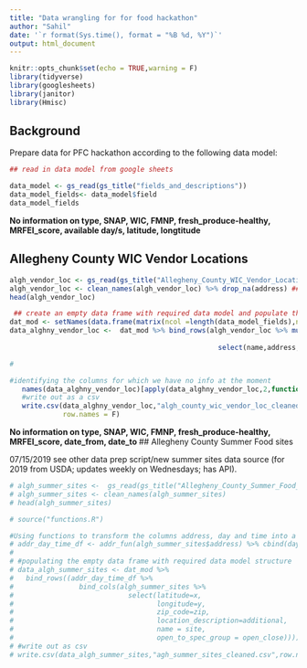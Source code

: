```yaml
---
title: "Data wrangling for for food hackathon"
author: "Sahil"
date: '`r format(Sys.time(), format = "%B %d, %Y")`'
output: html_document
---
```


```r
knitr::opts_chunk$set(echo = TRUE,warning = F)
library(tidyverse)
library(googlesheets)
library(janitor)
library(Hmisc)
```

## Background

Prepare data for PFC hackathon according to the following data model:


```r
## read in data model from google sheets

data_model <- gs_read(gs_title("fields_and_descriptions"))
data_model_fields<- data_model$field
data_model_fields
```
**No information on type, SNAP, WIC, FMNP, fresh_produce-healthy, MRFEI_score, available day/s, latitude, longtitude **

## Allegheny County WIC Vendor Locations
```r
algh_vendor_loc <- gs_read(gs_title("Allegheny_County_WIC_Vendor_Locations"))
algh_vendor_loc <- clean_names(algh_vendor_loc) %>% drop_na(address) ##cleaning column names to maintain consistency
head(algh_vendor_loc)
```

```r
 ## create an empty data frame with required data model and populate them using the data from  
dat_mod <- setNames(data.frame(matrix(ncol =length(data_model_fields),nrow=0)),data_model_fields) 
data_alghny_vendor_loc <-  dat_mod %>% bind_rows(algh_vendor_loc %>% mutate(state="PA",
                                                                            WIC = 1) %>% ## cgm add 07/02
                                                   select(name,address,city=municipa_1,zip_code=zip_codes,state))

#

#identifying the columns for which we have no info at the moment
   names(data_alghny_vendor_loc)[apply(data_alghny_vendor_loc,2,function(x) all(is.na(x)))]
   #write out as a csv
   write.csv(data_alghny_vendor_loc,"algh_county_wic_vendor_loc_cleaned.csv",
             row.names = F)

```

**No information on type, SNAP, WIC, FMNP, fresh_produce-healthy, MRFEI_score, date_from, date_to **
## Allegheny County Summer Food sites

07/15/2019 see other data prep script/new summer sites data source (for 2019 from USDA; updates weekly on Wednesdays; has API). 

```r
# algh_summer_sites <-  gs_read(gs_title("Allegheny_County_Summer_Food_Sites"))
# algh_summer_sites <- clean_names(algh_summer_sites)
# head(algh_summer_sites)
```



```r
# source("functions.R")

#Using functions to transform the columns address, day and time into a form as per the data model and combining them as a new dataframe
# addr_day_time_df <- addr_fun(algh_summer_sites$address) %>% cbind(days_fun(algh_summer_sites$days)) %>% cbind(time_fun(algh_summer_sites$breakfast,algh_summer_sites$lunch_star))
# 
# #populating the empty data frame with required data model structure
# data_algh_summer_sites <- dat_mod %>% 
#   bind_rows((addr_day_time_df %>% 
#                bind_cols(algh_summer_sites %>%
#                            select(latitude=x,
#                                   longitude=y,
#                                   zip_code=zip,
#                                   location_description=additional, 
#                                   name = site,
#                                   open_to_spec_group = open_close)))) ## cgm 07/02 add
# #write out as csv
# write.csv(data_algh_summer_sites,"agh_summer_sites_cleaned.csv",row.names = F)

```

